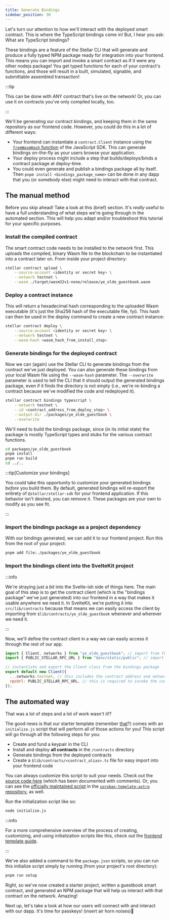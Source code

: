 ```yaml
---
title: Generate Bindings
sidebar_position: 30
---
```


Let's turn our attention to how we'll interact with the deployed smart contract. This is where the TypeScript bindings come in! But, I hear you ask: What are TypeScript bindings?

These bindings are a feature of the Stellar CLI that will generate and produce a fully typed NPM package ready for integration into your frontend. This means you can import and invoke a smart contract as if it were any other nodejs package! You get typed functions for each of your contract's functions, and those will result in a built, simulated, signable, and submittable assembled transaction!

:::tip

This can be done with ANY contract that's live on the network! Or, you can use it on contracts you've only compiled locally, too.

:::

We'll be generating our contract bindings, and keeping them in the same repository as our frontend code. However, you could do this in a lot of different ways:

- Your frontend can instantiate a `contract.Client` instance using the [`fromWasmHash` function](https://stellar.github.io/js-stellar-sdk/module-contract.Client.html#.fromWasmHash) of the JavaScript SDK. This can generate bindings on-the-fly as your users browse your application.
- Your deploy process might include a step that builds/deploys/binds a contract package at deploy-time.
- You could even generate and publish a bindings package all by itself. Then `pnpm install <bindings_package_name>` can be done in any dapp that you (or somebody else) might need to interact with that contract.

## The manual method

Before you skip ahead! Take a look at this (brief) section. It's _really_ useful to have a full understanding of what steps we're going through in the automated section. This will help you adapt and/or troubleshoot this tutorial for your specific purposes.

### Install the compiled contract

The smart contract code needs to be installed to the network first. This uploads the compiled, binary Wasm file to the blockchain to be instantiated into a contract later on. From inside your project directory:

```sh
stellar contract upload \
    --source-account <identity or secret key> \
    --network testnet \
    --wasm ./target/wasm32v1-none/release/ye_olde_guestbook.wasm
```

### Deploy a contract instance

This will return a hexadecimal hash corresponding to the uploaded Wasm executable (it's just the Sha256 hash of the executable file, fyi). This hash can then be used in the deploy command to create a new contract instance:

```sh
stellar contract deploy \
    --source-account <identity or secret key> \
    --network testnet \
    --wasm-hash <wasm_hash_from_install_step>
```

### Generate bindings for the deployed contract

Now we can (again) use the Stellar CLI to generate bindings from the contract we've just deployed. You can also generate these bindings from your local Wasm file using the `--wasm-hash` parameter. The `--overwrite` parameter is used to tell the CLI that it should output the generated bindings package, even if it finds the directory is not empty (i.e., we're re-binding a contract because we've modified the code and redeployed it).

```sh
stellar contract bindings typescript \
    --network testnet \
    --id <contract_address_from_deploy_step> \
    --output-dir ./packages/ye_olde_guestbook \
    --overwrite
```

We'll need to build the bindings package, since (in its initial state) the package is mostly TypeScript types and stubs for the various contract functions.

```sh
cd packages/ye_olde_guestbook
pnpm install
pnpm run build
cd ../..
```

:::tip[Customize your bindings]

You could take this opportunity to customize your generated bindings _before_ you build them. By default, generated bindings will re-export the entirety of `@stellar/stellar-sdk` for your frontend application. If this behavior isn't desired, you can remove it. These packages are your own to modify as you see fit.

:::

### Import the bindings package as a project dependency

With our bindings generated, we can add it to our frontend project. Run this from the root of your project:

```sh
pnpm add file:./packages/ye_olde_guestbook
```

### Import the bindings client into the SvelteKit project

:::info

We're straying just a _bit_ into the Svelte-ish side of things here. The main goal of this step is to get the contract client (which is the "bindings package" we've just generated) into our frontend in a way that makes it usable anywhere we need it. In SvelteKit, we're putting it into `src/lib/contracts` because that means we can easily access the client by importing from `$lib/contracts/ye_olde_guestbook` whenever and wherever we need it.

:::

Now, we'll define the contract client in a way we can easily access it through the rest of our app.

```js title="src/lib/contracts/ye_olde_guestbook.ts"
import { Client, networks } from "ye_olde_guestbook"; // import from the package we just added as a dependency
import { PUBLIC_STELLAR_RPC_URL } from "$env/static/public"; // import the RPC url from the .env file

// instantiate and export the Client class from the bindings package
export default new Client({
  ...networks.testnet, // this includes the contract address and network passphrase
  rpcUrl: PUBLIC_STELLAR_RPC_URL, // this is required to invoke the contract through RPC calls
});
```

## The automated way

That was a lot of steps and a lot of work wasn't it!?

The good news is that our starter template (remember [that](./overview.mdx#start-from-the-stellar-template-repository)?) comes with an `initialize.js` script that will perform all of those actions for you! This script will go through all the following steps for you:

- Create and fund a keypair in the CLI
- Install and deploy **all contracts** in the `/contracts` directory
- Generate bindings from the deployed contracts
- Create a `$lib/contracts/<contract_alias>.ts` file for easy import into your frontend code

You can always customize this script to suit your needs. Check out the [source code here](https://github.com/ElliotFriend/stellar-template-sveltekit-passkeys/blob/main/initialize.js) (which has been documented with comments). Or, you can see the [officially maintained script](https://github.com/stellar/soroban-template-astro/blob/main/initialize.js) in the [`soroban-template-astro` repository](https://github.com/stellar/soroban-template-astro), as well.

Run the initialization script like so:

```sh
node initialize.js
```

:::info

For a more comprehensive overview of the process of creating, customizing, and using initialization scripts like this, check out the [frontend template guide](../../guides/dapps/soroban-contract-init-template.mdx).

:::

We've also added a command to the `package.json` scripts, so you can run this initialize script simply by running (from your project's root directory):

```sh
pnpm run setup
```

Right, so we've now created a starter project, written a guestbook smart contract, and generated an NPM package that will help us interact with that contract on the network. Amazing!

Next up, let's take a look at how our users will connect with and interact with our dapp. It's time for passkeys! (insert air horn noises)📢
